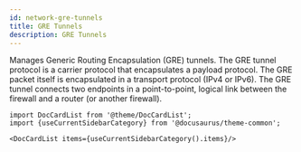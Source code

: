 ```yaml
---
id: network-gre-tunnels
title: GRE Tunnels
description: GRE Tunnels
---
```




Manages Generic Routing Encapsulation (GRE) tunnels. The GRE tunnel protocol is a carrier protocol that
encapsulates a payload protocol. The GRE packet itself is encapsulated in a transport
protocol (IPv4 or IPv6). The GRE tunnel connects two endpoints in a point-to-point, logical link between
the firewall and a router (or another firewall).




```mdx-code-block
import DocCardList from '@theme/DocCardList';
import {useCurrentSidebarCategory} from '@docusaurus/theme-common';

<DocCardList items={useCurrentSidebarCategory().items}/>
```
      